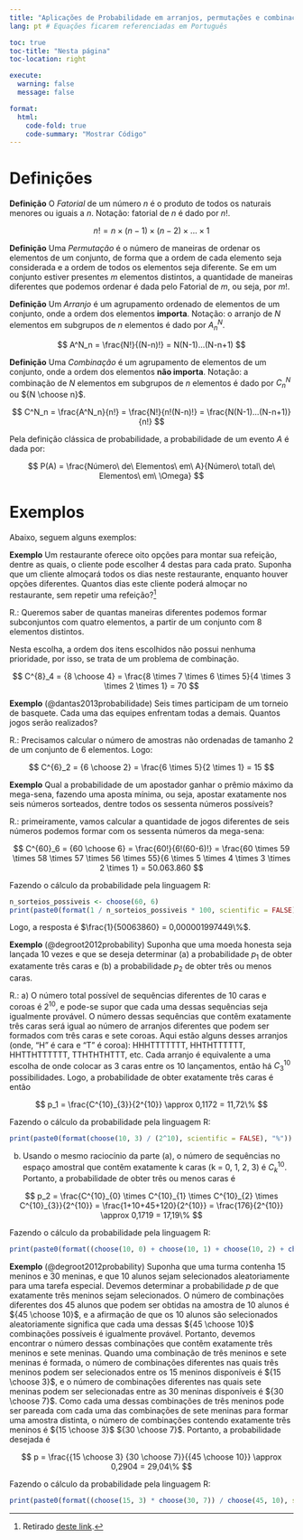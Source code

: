 ```yaml
---
title: "Aplicações de Probabilidade em arranjos, permutações e combinações"
lang: pt # Equações ficarem referenciadas em Português

toc: true
toc-title: "Nesta página"
toc-location: right

execute: 
  warning: false
  message: false

format:
  html:
    code-fold: true
    code-summary: "Mostrar Código"
---
```


# Definições

**Definição** O *Fatorial* de um número $n$ é o produto de todos os naturais menores ou iguais a $n$. Notação: fatorial de $n$ é dado por $n!$.

$$
n! = n\times(n-1)\times(n-2)\times ... \times 1
$$

**Definição** Uma *Permutação* é o número de maneiras de ordenar os elementos de um conjunto, de forma que a ordem de cada elemento seja considerada e a ordem de todos os elementos seja diferente. Se em um conjunto estiver presentes $m$ elementos distintos, a quantidade de maneiras diferentes que podemos ordenar é dada pelo Fatorial de $m$, ou seja, por $m!$.

**Definição** Um *Arranjo* é um agrupamento ordenado de elementos de um conjunto, onde a ordem dos elementos **importa**. Notação: o arranjo de $N$ elementos em subgrupos de $n$ elementos é dado por $A^N_n$.

$$
A^N_n = \frac{N!}{(N-n)!} = N(N-1)...(N-n+1)
$$

**Definição** Uma *Combinação* é um agrupamento de elementos de um conjunto, onde a ordem dos elementos **não importa**. Notação: a combinação de $N$ elementos em subgrupos de $n$ elementos é dado por $C^N_n$ ou ${N \choose n}$.

$$
C^N_n = \frac{A^N_n}{n!} = \frac{N!}{n!(N-n)!} = \frac{N(N-1)...(N-n+1)}{n!}
$$

Pela definição clássica de probabilidade, a probabilidade de um evento $A$ é dada por:

$$
P(A) = \frac{Número\ de\ Elementos\ em\ A}{Número\ total\ de\ Elementos\ em\ \Omega}
$$

# Exemplos

Abaixo, seguem alguns exemplos:

**Exemplo** Um restaurante oferece oito opções para montar sua refeição, dentre as quais, o cliente pode escolher 4 destas para cada prato. Suponha que um cliente almoçará todos os dias neste restaurante, enquanto houver opções diferentes. Quantos dias este cliente poderá almoçar no restaurante, sem repetir uma refeição?^[Retirado [deste link](https://www.todamateria.com.br/analise-combinatoria/).]

R.: Queremos saber de quantas maneiras diferentes podemos formar subconjuntos com quatro elementos, a partir de um conjunto com 8 elementos distintos.

Nesta escolha, a ordem dos itens escolhidos não possui nenhuma prioridade, por isso, se trata de um problema de combinação.

$$
C^{8}_4 = {8 \choose 4} = \frac{8 \times 7 \times 6 \times 5}{4 \times 3 \times 2 \times 1} = 70
$$

**Exemplo** (@dantas2013probabilidade) Seis times participam de um torneio de basquete. Cada uma das equipes enfrentam todas a demais. Quantos jogos serão realizados?

R.: Precisamos calcular o número de amostras não ordenadas de tamanho 2 de um conjunto de 6 elementos. Logo:

$$
C^{6}_2 = {6 \choose 2} = \frac{6 \times 5}{2 \times 1} = 15
$$

**Exemplo** Qual a probabilidade de um apostador ganhar o prêmio máximo da mega-sena, fazendo uma aposta mínima, ou seja, apostar exatamente nos seis números sorteados, dentre todos os sessenta números possíveis?

R.: primeiramente, vamos calcular a quantidade de jogos diferentes de seis números podemos formar com os sessenta números da mega-sena:

$$
C^{60}_6 = {60 \choose 6} = \frac{60!}{6!(60-6)!} = \frac{60 \times 59  \times 58  \times 57  \times 56  \times 55}{6 \times 5 \times 4 \times 3 \times 2 \times 1} = 50.063.860
$$

Fazendo o cálculo da probabilidade pela linguagem R:

```r
n_sorteios_possiveis <- choose(60, 6)
print(paste0(format(1 / n_sorteios_possiveis * 100, scientific = FALSE), "%"))
```

Logo, a resposta é $\frac{1}{50063860} = 0,000001997449\%$.

**Exemplo** (@degroot2012probability) Suponha que uma moeda honesta seja lançada 10 vezes e que se deseja determinar (a) a probabilidade $p_1$ de obter exatamente três caras e (b) a probabilidade $p_2$ de obter três ou menos caras.

R.: a) O número total possível de sequências diferentes de 10 caras e coroas é $2^{10}$, e pode-se supor que cada uma dessas sequências seja igualmente provável. O número dessas sequências que contêm exatamente três caras será igual ao número de arranjos diferentes que podem ser formados com três caras e sete coroas. Aqui estão alguns desses arranjos (onde, "H" é cara e "T" é coroa): HHHTTTTTTT, HHTHTTTTTT, HHTTHTTTTTT, TTHTHTHTTT, etc. Cada arranjo é equivalente a uma escolha de onde colocar as 3 caras entre os 10 lançamentos, então há $C^{10}_3$ possibilidades. Logo, a probabilidade de obter exatamente três caras é então

$$
p_1 = \frac{C^{10}_{3}}{2^{10}} \approx 0,1172 = 11,72\%
$$

Fazendo o cálculo da probabilidade pela linguagem R:

```r
print(paste0(format(choose(10, 3) / (2^10), scientific = FALSE), "%"))
```

b) Usando o mesmo raciocínio da parte (a), o número de sequências no espaço amostral que contêm exatamente k caras (k = 0, 1, 2, 3) é $C^{10}_k$. Portanto, a probabilidade de obter três ou menos caras é


$$
p_2 = \frac{C^{10}_{0} \times C^{10}_{1} \times C^{10}_{2} \times C^{10}_{3}}{2^{10}} = \frac{1+10+45+120}{2^{10}} = \frac{176}{2^{10}} \approx 0,1719 = 17,19\%
$$

Fazendo o cálculo da probabilidade pela linguagem R:

```r
print(paste0(format((choose(10, 0) + choose(10, 1) + choose(10, 2) + choose(10, 3)) / (2^10), scientific = FALSE), "%"))
```

**Exemplo** (@degroot2012probability) Suponha que uma turma contenha 15 meninos e 30 meninas, e que 10 alunos sejam selecionados aleatoriamente para uma tarefa especial. Devemos determinar a probabilidade $p$ de que exatamente três meninos sejam selecionados. O número de combinações diferentes dos 45 alunos que podem ser obtidas na amostra de 10 alunos é ${45 \choose 10}$, e a afirmação de que os 10 alunos são selecionados aleatoriamente significa que cada uma dessas ${45 \choose 10}$ combinações possíveis é igualmente provável. Portanto, devemos encontrar o número dessas combinações que contêm exatamente três meninos e sete meninas. Quando uma combinação de três meninos e sete meninas é formada, o número de
combinações diferentes nas quais três meninos podem ser selecionados entre os 15 meninos disponíveis é ${15 \choose 3}$, e o número de combinações diferentes nas quais sete meninas podem ser selecionadas entre as 30 meninas disponíveis é
${30 \choose 7}$. Como cada uma dessas combinações de três meninos pode ser pareada com cada uma das combinações de sete meninas para formar uma amostra distinta, o número de combinações contendo exatamente três meninos é ${15 \choose 3}$ ${30 \choose 7}$. Portanto, a probabilidade desejada é

$$
p = \frac{{15 \choose 3} {30 \choose 7}}{{45 \choose 10}} \approx 0,2904 = 29,04\%
$$

Fazendo o cálculo da probabilidade pela linguagem R:

```r
print(paste0(format((choose(15, 3) * choose(30, 7)) / choose(45, 10), scientific = FALSE), "%"))
```
